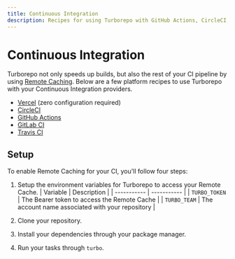 ```yaml
---
title: Continuous Integration
description: Recipes for using Turborepo with GitHub Actions, CircleCI, and other continuous integration providers.
---
```


# Continuous Integration

Turborepo not only speeds up builds, but also the rest of your CI pipeline by using [Remote Caching](/repo/docs/core-concepts/remote-caching). Below are a few platform recipes to use Turborepo with your Continuous Integration providers.

- [Vercel](/repo/docs/ci/vercel) (zero configuration required)
- [CircleCI](/repo/docs/ci/circleci)
- [GitHub Actions](/repo/docs/ci/github-actions)
- [GitLab CI](/repo/docs/ci/gitlabci)
- [Travis CI](/repo/docs/ci/travisci)

## Setup

To enable Remote Caching for your CI, you'll follow four steps:

1. Setup the environment variables for Turborepo to access your Remote Cache.
   | Variable | Description |
   | ----------- | ----------- |
   | `TURBO_TOKEN` | The Bearer token to access the Remote Cache |
   | `TURBO_TEAM` | The account name associated with your repository |

2. Clone your repository.
3. Install your dependencies through your package manager.
4. Run your tasks through `turbo`.
